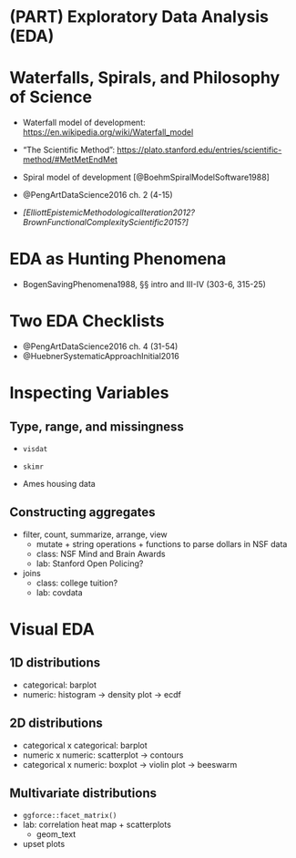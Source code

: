 # (PART) Exploratory Data Analysis (EDA) # {-}

# Waterfalls, Spirals, and Philosophy of Science #

- Waterfall model of development: <https://en.wikipedia.org/wiki/Waterfall_model>
- "The Scientific Method": <https://plato.stanford.edu/entries/scientific-method/#MetMetEndMet>

- Spiral model of development [@BoehmSpiralModelSoftware1988]
- @PengArtDataScience2016 ch. 2 (4-15)
- *[ElliottEpistemicMethodologicalIteration2012?  BrownFunctionalComplexityScientific2015?]*


# EDA as Hunting Phenomena #

- BogenSavingPhenomena1988, §§ intro and III-IV (303-6, 315-25)


# Two EDA Checklists #

- @PengArtDataScience2016 ch. 4 (31-54)
- @HuebnerSystematicApproachInitial2016


# Inspecting Variables #
## Type, range, and missingness ##

- `visdat`
- `skimr`

- Ames housing data

## Constructing aggregates ##
- filter, count, summarize, arrange, view
    - mutate + string operations + functions to parse dollars in NSF data
    - class: NSF Mind and Brain Awards
    - lab: Stanford Open Policing? 

- joins 
    - class: college tuition?
    - lab: covdata


# Visual EDA #
## 1D distributions ##

- categorical: barplot
- numeric: histogram -> density plot -> ecdf

## 2D distributions ##

- categorical x categorical: barplot
- numeric x numeric: scatterplot -> contours
- categorical x numeric: boxplot -> violin plot -> beeswarm

## Multivariate distributions ##

- `ggforce::facet_matrix()`
- lab: correlation heat map + scatterplots
    - geom_text

- upset plots
